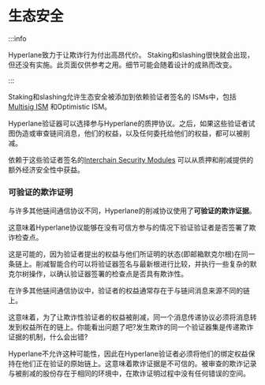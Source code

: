 # 生态安全

:::info

Hyperlane致力于让欺诈行为付出高昂代价。 Staking和slashing很快就会出现，但还没有实施。此页面仅供参考之用。细节可能会随着设计的成熟而改变。

:::

Staking和slashing允许生态安全被添加到依赖验证者签名的 ISMs中，包括[Multisig ISM](multisig-ISM.mdx) 和Optimistic ISM。

Hyperlane验证器可以选择参与Hyperlane的质押协议。之后，如果这些验证者试图伪造或审查链间消息，他们的权益，以及任何委托给他们的权益，都可以被削减。

依赖于这些验证者签名的[Interchain Security Modules](modular-security.mdx) 可以从质押和削减提供的额外经济安全性中获益。


### 可验证的欺诈证明

与许多其他链间通信协议不同，Hyperlane的削减协议使用了**可验证的欺诈证据**。

这意味着Hyperlane协议能够在没有可信方参与的情况下验证验证者是否签署了欺诈检查点。

这是可能的，因为验证者提出的权益与他们所证明的状态(即邮箱默克尔根)在同一条链上。削减智能合约可以将验证器签名与最新根进行比较，并执行一些复杂的默克尔树操作，以确认验证器签署的检查点是否具有欺诈性。

在许多其他链间通信协议中，验证者的权益通常存在于与链间消息来源不同的链上。

这意味着，为了让欺诈性验证者的权益被削减，同一个消息传递协议必须将消息转发到权益所在的链上。你能看出问题了吧?发生欺诈的同一个验证器集是传递欺诈证据的机制，什么会出错?

Hyperlane不允许这种可能性，因此在Hyperlane验证者必须将他们的绑定权益保持在他们正在验证的原始链上。这意味着欺诈证据是不可信的。被审查的欺诈记录与被削减的股份存在于相同的环境中，在欺诈证明过程中没有任何错误的空间。